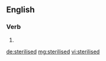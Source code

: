 ==English==

===Verb===
{{head|en}}

# {{en-past of|sterilise}}

[[de:sterilised]]
[[mg:sterilised]]
[[vi:sterilised]]